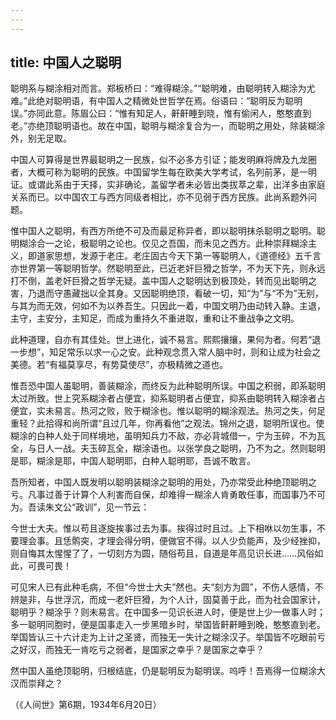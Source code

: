 ```yaml
---
---
---
```

title: 中国人之聪明
---




聪明系与糊涂相对而言。郑板桥曰：“难得糊涂。”“聪明难，由聪明转入糊涂为尤难。”此绝对聪明语，有中国人之精微处世哲学在焉。俗语曰：“聪明反为聪明误。”亦同此意。陈眉公曰：“惟有知足人，鼾鼾睡到晓，惟有偷闲人，憨憨直到老。”亦绝顶聪明语也。故在中国，聪明与糊涂复合为一，而聪明之用处，除装糊涂外，别无足取。

中国人可算得是世界最聪明之一民族，似不必多方引证；能发明麻将牌及九龙圈者，大概可称为聪明的民族。中国留学生每在欧美大学考试，名列前茅，是一明证。或谓此系由于天择，实非确论，盖留学者未必皆出类拔萃之辈，出洋多由家庭关系而已。以中国农工与西方同级者相比，亦不见弱于西方民族。此尚系题外问题。

惟中国人之聪明，有西方所绝不可及而最足称异者，即以聪明抹杀聪明之聪明。聪明糊涂合一之论，极聪明之论也。仅见之吾国，而未见之西方。此种崇拜糊涂主义，即道家思想，发源于老庄。老庄固古今天下第一等聪明人，《道德经》五千言亦世界第一等聪明哲学。然聪明至此，已近老奸巨猾之哲学，不为天下先，则永远打不倒，盖老奸巨猾之哲学无疑。盖中国人之聪明达到极顶处，转而见出聪明之害，乃退而守愚藏拙以全其身。又因聪明绝顶，看破一切，知“为”与“不为”无别，与其为而无效，何如不为以养吾生。只因此一着，中国文明乃由动转入静。主退，主守，主安分，主知足，而成为重持久不重进取，重和让不重战争之文明。

此种道理，自亦有其佳处。世上进化，诚不易言。熙熙攘攘，果何为者。何若“退一步想”，知足常乐以求一心之安。此种观念贯入常人脑中时，则和让成为社会之美德。若“有福莫享尽，有势莫使尽”，亦极精微之道也。

惟吾恐中国人虽聪明，善装糊涂，而终反为此种聪明所误。中国之积弱，即系聪明太过所致。世上究系糊涂者占便宜，抑系聪明者占便宜，抑系由聪明转入糊涂者占便宜，实未易言。热河之败，败于糊涂也。惟以聪明的糊涂观法。热河之失，何足重轻？此拾得和尚所谓“且过几年，你再看他”之观法。锦州之退，聪明所误也。使糊涂的白种人处于同样境地，虽明知兵力不敌，亦必背城借一，宁为玉碎，不为瓦全，与日人一战。夫玉碎瓦全，糊涂语也。以张学良之聪明，乃不为之。然则聪明是耶，糊涂是耶，中国人聪明耶，白种人聪明耶，吾诚不敢言。

吾所知者，中国人既发明以聪明装糊涂之聪明的用处，乃亦常受此种绝顶聪明之亏。凡事过善于计算个人利害而自保，却难得一糊涂人肯勇敢任事，而国事乃不可为。吾读朱文公“政训”，见一节云：

今世士大夫。惟以苟且逐旋挨事过去为事。挨得过时且过。上下相咻以勿生事，不要理会事。且恁鹘突，才理会得分明，便做官不得。以人少负能声，及少经挫抑，则自悔其太惺惺了了，一切刻方为圆，随俗苟且，自道是年高见识长进……风俗如此，可畏可畏！

可见宋人已有此种毛病，不但“今世士大夫”然也。夫“刻方为圆”，不伤人感情，不辨是非，与世浮沉，而成一老奸巨猾，为个人计，固莫善于此，而为社会国家计，聪明乎？糊涂乎？则未易言。在中国多一见识长进人时，便是世上少一做事人时；多一聪明同胞时，便是国事走入一步黑暗乡时，举国皆鼾鼾睡到晚，憨憨直到老。举国皆认三十六计走为上计之圣贤，而独无一失计之糊涂汉子。举国皆不吃眼前亏之好汉，而独无一肯吃亏之弱者，是国家之幸乎？是国家之幸乎？

然中国人虽绝顶聪明，归根结底，仍是聪明反为聪明误。呜呼！吾焉得一位糊涂大汉而崇拜之？

（《人间世》第6期，1934年6月20日）